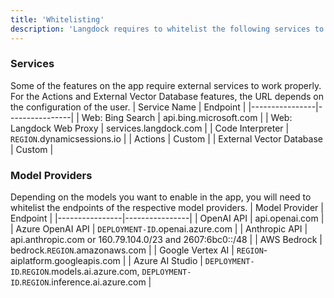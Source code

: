 ```yaml
---
title: 'Whitelisting'
description: 'Langdock requires to whitelist the following services to work properly.'
---
```


### Services
Some of the features on the app require external services to work properly. For the Actions and External Vector Database features, the URL depends on the configuration of the user.
| Service Name   | Endpoint     |
|----------------|----------------|
| Web: Bing Search    | api.bing.microsoft.com    |
| Web: Langdock Web Proxy | services.langdock.com |
| Code Interpreter | `REGION`.dynamicsessions.io    |
| Actions | Custom |
| External Vector Database | Custom |

### Model Providers
Depending on the models you want to enable in the app, you will need to whitelist the endpoints of the respective model providers.
| Model Provider   | Endpoint     |
|----------------|----------------|
| OpenAI API    | api.openai.com    |
| Azure OpenAI API    | `DEPLOYMENT-ID`.openai.azure.com    |
| Anthropic API    | api.anthropic.com or 160.79.104.0/23 and 2607:6bc0::/48    |
| AWS Bedrock    | bedrock.`REGION`.amazonaws.com	    |
| Google Vertex AI    | `REGION`-aiplatform.googleapis.com    |
| Azure AI Studio    | `DEPLOYMENT-ID`.`REGION`.models.ai.azure.com, `DEPLOYMENT-ID`.`REGION`.inference.ai.azure.com    |
